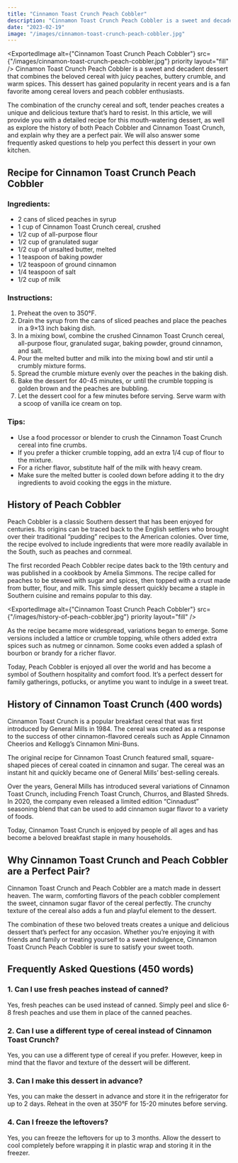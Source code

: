 ```yaml
---
title: "Cinnamon Toast Crunch Peach Cobbler"
description: "Cinnamon Toast Crunch Peach Cobbler is a sweet and decadent dessert that combines the beloved cereal with juicy peaches, buttery crumble, and warm spi"
date: "2023-02-19"
image: "/images/cinnamon-toast-crunch-peach-cobbler.jpg"
---
```


<ExportedImage alt={"Cinnamon Toast Crunch Peach Cobbler"} src={"/images/cinnamon-toast-crunch-peach-cobbler.jpg"} priority layout="fill" />
Cinnamon Toast Crunch Peach Cobbler is a sweet and decadent dessert that combines the beloved cereal with juicy peaches, buttery crumble, and warm spices. This dessert has gained popularity in recent years and is a fan favorite among cereal lovers and peach cobbler enthusiasts.

The combination of the crunchy cereal and soft, tender peaches creates a unique and delicious texture that’s hard to resist. In this article, we will provide you with a detailed recipe for this mouth-watering dessert, as well as explore the history of both Peach Cobbler and Cinnamon Toast Crunch, and explain why they are a perfect pair. We will also answer some frequently asked questions to help you perfect this dessert in your own kitchen.

## Recipe for Cinnamon Toast Crunch Peach Cobbler

### Ingredients:

* 2 cans of sliced peaches in syrup
* 1 cup of Cinnamon Toast Crunch cereal, crushed
* 1/2 cup of all-purpose flour
* 1/2 cup of granulated sugar
* 1/2 cup of unsalted butter, melted
* 1 teaspoon of baking powder
* 1/2 teaspoon of ground cinnamon
* 1/4 teaspoon of salt
* 1/2 cup of milk

### Instructions:

1. Preheat the oven to 350°F.
2. Drain the syrup from the cans of sliced peaches and place the peaches in a 9×13 inch baking dish.
3. In a mixing bowl, combine the crushed Cinnamon Toast Crunch cereal, all-purpose flour, granulated sugar, baking powder, ground cinnamon, and salt.
4. Pour the melted butter and milk into the mixing bowl and stir until a crumbly mixture forms.
5. Spread the crumble mixture evenly over the peaches in the baking dish.
6. Bake the dessert for 40-45 minutes, or until the crumble topping is golden brown and the peaches are bubbling.
7. Let the dessert cool for a few minutes before serving. Serve warm with a scoop of vanilla ice cream on top.

### Tips:

* Use a food processor or blender to crush the Cinnamon Toast Crunch cereal into fine crumbs.
* If you prefer a thicker crumble topping, add an extra 1/4 cup of flour to the mixture.
* For a richer flavor, substitute half of the milk with heavy cream.
* Make sure the melted butter is cooled down before adding it to the dry ingredients to avoid cooking the eggs in the mixture.

## History of Peach Cobbler

Peach Cobbler is a classic Southern dessert that has been enjoyed for centuries. Its origins can be traced back to the English settlers who brought over their traditional “pudding” recipes to the American colonies. Over time, the recipe evolved to include ingredients that were more readily available in the South, such as peaches and cornmeal.

The first recorded Peach Cobbler recipe dates back to the 19th century and was published in a cookbook by Amelia Simmons. The recipe called for peaches to be stewed with sugar and spices, then topped with a crust made from butter, flour, and milk. This simple dessert quickly became a staple in Southern cuisine and remains popular to this day.

<ExportedImage alt={"Cinnamon Toast Crunch Peach Cobbler"} src={"/images/history-of-peach-cobbler.jpg"} priority layout="fill" />

As the recipe became more widespread, variations began to emerge. Some versions included a lattice or crumble topping, while others added extra spices such as nutmeg or cinnamon. Some cooks even added a splash of bourbon or brandy for a richer flavor.

Today, Peach Cobbler is enjoyed all over the world and has become a symbol of Southern hospitality and comfort food. It’s a perfect dessert for family gatherings, potlucks, or anytime you want to indulge in a sweet treat.

## History of Cinnamon Toast Crunch (400 words)

Cinnamon Toast Crunch is a popular breakfast cereal that was first introduced by General Mills in 1984\. The cereal was created as a response to the success of other cinnamon-flavored cereals such as Apple Cinnamon Cheerios and Kellogg’s Cinnamon Mini-Buns.

The original recipe for Cinnamon Toast Crunch featured small, square-shaped pieces of cereal coated in cinnamon and sugar. The cereal was an instant hit and quickly became one of General Mills’ best-selling cereals.

Over the years, General Mills has introduced several variations of Cinnamon Toast Crunch, including French Toast Crunch, Churros, and Blasted Shreds. In 2020, the company even released a limited edition “Cinnadust” seasoning blend that can be used to add cinnamon sugar flavor to a variety of foods.

Today, Cinnamon Toast Crunch is enjoyed by people of all ages and has become a beloved breakfast staple in many households.

## Why Cinnamon Toast Crunch and Peach Cobbler are a Perfect Pair?

Cinnamon Toast Crunch and Peach Cobbler are a match made in dessert heaven. The warm, comforting flavors of the peach cobbler complement the sweet, cinnamon sugar flavor of the cereal perfectly. The crunchy texture of the cereal also adds a fun and playful element to the dessert.

The combination of these two beloved treats creates a unique and delicious dessert that’s perfect for any occasion. Whether you’re enjoying it with friends and family or treating yourself to a sweet indulgence, Cinnamon Toast Crunch Peach Cobbler is sure to satisfy your sweet tooth.

## Frequently Asked Questions (450 words)

### 1\. Can I use fresh peaches instead of canned?

Yes, fresh peaches can be used instead of canned. Simply peel and slice 6-8 fresh peaches and use them in place of the canned peaches.

### 2\. Can I use a different type of cereal instead of Cinnamon Toast Crunch?

Yes, you can use a different type of cereal if you prefer. However, keep in mind that the flavor and texture of the dessert will be different.

### 3\. Can I make this dessert in advance?

Yes, you can make the dessert in advance and store it in the refrigerator for up to 2 days. Reheat in the oven at 350°F for 15-20 minutes before serving.

### 4\. Can I freeze the leftovers?

Yes, you can freeze the leftovers for up to 3 months. Allow the dessert to cool completely before wrapping it in plastic wrap and storing it in the freezer.